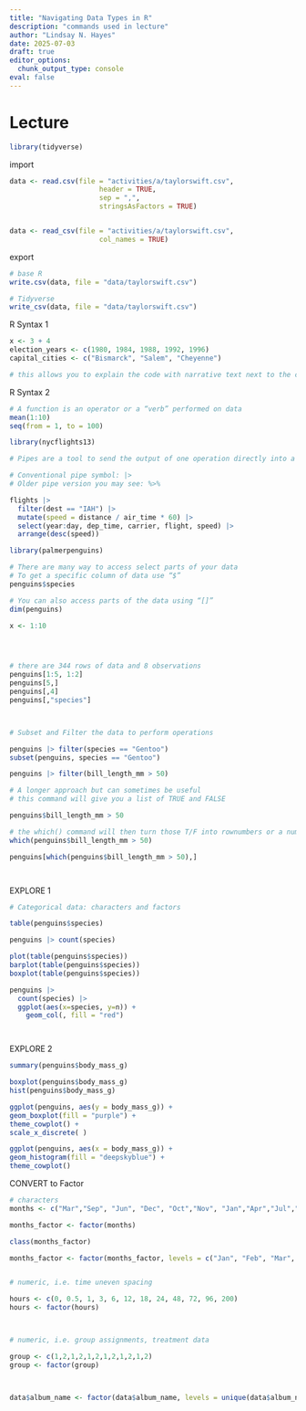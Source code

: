 ```yaml
---
title: "Navigating Data Types in R"
description: "commands used in lecture"
author: "Lindsay N. Hayes"
date: 2025-07-03
draft: true
editor_options: 
  chunk_output_type: console
eval: false
---
```


# Lecture
```r
library(tidyverse)
```

import
```r
data <- read.csv(file = "activities/a/taylorswift.csv",
                      header = TRUE, 
                      sep = ",", 
                      stringsAsFactors = TRUE)


data <- read_csv(file = "activities/a/taylorswift.csv",
                      col_names = TRUE)
```

export
```r
# base R
write.csv(data, file = "data/taylorswift.csv")

# Tidyverse
write_csv(data, file = "data/taylorswift.csv")
```

R Syntax 1
```r
x <- 3 + 4
election_years <- c(1980, 1984, 1988, 1992, 1996)
capital_cities <- c("Bismarck", "Salem", "Cheyenne")

# this allows you to explain the code with narrative text next to the code.

```


R Syntax 2
```r
# A function is an operator or a “verb” performed on data
mean(1:10)
seq(from = 1, to = 100)

```



```r

library(nycflights13)

# Pipes are a tool to send the output of one operation directly into a second operation (or third …)

# Conventional pipe symbol: |>
# Older pipe version you may see: %>%

flights |> 
  filter(dest == "IAH") |> 
  mutate(speed = distance / air_time * 60) |> 
  select(year:day, dep_time, carrier, flight, speed) |> 
  arrange(desc(speed))


```


```r
library(palmerpenguins)

# There are many way to access select parts of your data
# To get a specific column of data use “$”
penguins$species

# You can also access parts of the data using “[]”
dim(penguins)

x <- 1:10




# there are 344 rows of data and 8 observations
penguins[1:5, 1:2] 
penguins[5,] 
penguins[,4] 
penguins[,"species"] 




```


```r
# Subset and Filter the data to perform operations

penguins |> filter(species == "Gentoo")
subset(penguins, species == "Gentoo")

penguins |> filter(bill_length_mm > 50)

# A longer approach but can sometimes be useful
# this command will give you a list of TRUE and FALSE

penguins$bill_length_mm > 50

# the which() command will then turn those T/F into rownumbers or a numerical vector
which(penguins$bill_length_mm > 50)

penguins[which(penguins$bill_length_mm > 50),]




```


EXPLORE 1
```r
# Categorical data: characters and factors

table(penguins$species)

penguins |> count(species)

plot(table(penguins$species))
barplot(table(penguins$species))
boxplot(table(penguins$species))

penguins |> 
  count(species) |> 
  ggplot(aes(x=species, y=n)) + 
    geom_col(, fill = "red")




```


EXPLORE 2
```r
summary(penguins$body_mass_g)

boxplot(penguins$body_mass_g)
hist(penguins$body_mass_g)

ggplot(penguins, aes(y = body_mass_g)) + 
geom_boxplot(fill = "purple") + 
theme_cowplot() + 
scale_x_discrete( )

ggplot(penguins, aes(x = body_mass_g)) + 
geom_histogram(fill = "deepskyblue") + 
theme_cowplot()

```

CONVERT to Factor
```r

# characters
months <- c("Mar","Sep", "Jun", "Dec", "Oct","Nov", "Jan","Apr","Jul","Feb","May","Aug")

months_factor <- factor(months)

class(months_factor)

months_factor <- factor(months_factor, levels = c("Jan", "Feb", "Mar", "Apr", "May", "Jun", "Jul", "Aug", "Sep", "Oct", "Nov", "Dec"))


# numeric, i.e. time uneven spacing

hours <- c(0, 0.5, 1, 3, 6, 12, 18, 24, 48, 72, 96, 200)
hours <- factor(hours)



# numeric, i.e. group assignments, treatment data

group <- c(1,2,1,2,1,2,1,2,1,2,1,2)
group <- factor(group)



data$album_name <- factor(data$album_name, levels = unique(data$album_name[order(data$album_release)]))

```











